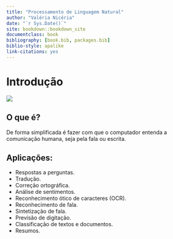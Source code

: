 ```yaml
--- 
title: "Processamento de Linguagem Natural"
author: "Valéria Nicéria"
date: "`r Sys.Date()`"
site: bookdown::bookdown_site
documentclass: book
bibliography: [book.bib, packages.bib]
biblio-style: apalike
link-citations: yes
---
```

# Introdução

![](_bookdown_files/bookdown_files/figure-html/banner.png)

## O que é?

De forma simplificada é fazer com que o computador entenda a comunicação humana, seja pela fala ou escrita.

## Aplicações:

- Respostas a perguntas.
- Tradução.
- Correção ortográfica.
- Análise de sentimentos.
- Reconhecimento ótico de caracteres (OCR).
- Reconhecimento de fala.
- Sintetização de fala.
- Previsão de digitação.
- Classificação de textos e documentos.
- Resumos.